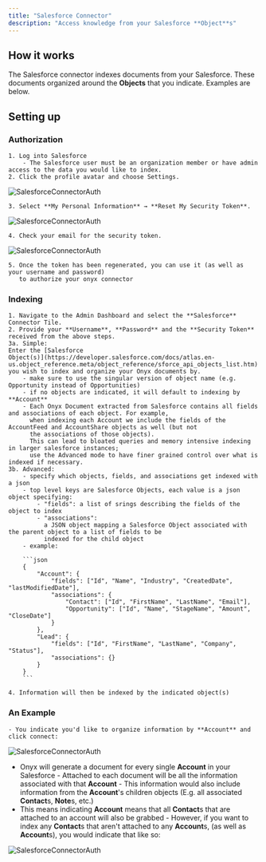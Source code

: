 ```yaml
---
title: "Salesforce Connector"
description: "Access knowledge from your Salesforce **Object**s"
---
```


## How it works

The Salesforce connector indexes documents from your Salesforce.
These documents organized around the **Objects** that you indicate. Examples are below.

## Setting up

### Authorization

    1. Log into Salesforce
        - The Salesforce user must be an organization member or have admin access to the data you would like to index.
    2. Click the profile avatar and choose Settings.

![SalesforceConnectorAuth](/assets/admin/connectors/salesforce/salesforce_1.png)

    3. Select **My Personal Information** → **Reset My Security Token**.

![SalesforceConnectorAuth](/assets/admin/connectors/salesforce/salesforce_2.png)

    4. Check your email for the security token.

![SalesforceConnectorAuth](/assets/admin/connectors/salesforce/salesforce_3.png)

    5. Once the token has been regenerated, you can use it (as well as your username and password)
       to authorize your onyx connector

### Indexing

    1. Navigate to the Admin Dashboard and select the **Salesforce** Connector Tile.
    2. Provide your **Username**, **Password** and the **Security Token** received from the above steps.
    3a. Simple:
    Enter the [Salesforce
    Object(s)](https://developer.salesforce.com/docs/atlas.en-us.object_reference.meta/object_reference/sforce_api_objects_list.htm)
    you wish to index and organize your Onyx documents by.
        - make sure to use the singular version of object name (e.g. Opportunity instead of Opportunities)
        - if no objects are indicated, it will default to indexing by **Account**
        - Each Onyx Document extracted from Salesforce contains all fields and associations of each object. For example,
          when indexing each Account we include the fields of the AccountFeed and AccountShare objects as well (but not
          the associations of those objects).
          This can lead to bloated queries and memory intensive indexing in larger salesforce instances;
          use the Advanced mode to have finer grained control over what is indexed if necessary.
    3b. Advanced:
        - specify which objects, fields, and associations get indexed with a json
        - top level keys are Salesforce Objects, each value is a json object specifying:
            - "fields": a list of srings describing the fields of the object to index
            - "associations":
              a JSON object mapping a Salesforce Object associated with the parent object to a list of fields to be
              indexed for the child object
        - example:

        ```json
        {
            "Account": {
                "fields": ["Id", "Name", "Industry", "CreatedDate", "lastModifiedDate"],
                "associations": {
                    "Contact": ["Id", "FirstName", "LastName", "Email"],
                    "Opportunity": ["Id", "Name", "StageName", "Amount", "CloseDate"]
                }
            },
            "Lead": {
                "fields": ["Id", "FirstName", "LastName", "Company", "Status"],
                "associations": {}
            }
        }
        ```

    4. Information will then be indexed by the indicated object(s)

### An Example

    - You indicate you'd like to organize information by **Account** and click connect:

![SalesforceConnectorAuth](/assets/admin/connectors/salesforce/salesforce_4.png)
- Onyx will generate a document for every single **Account** in your Salesforce - Attached to each document will be all
the information associated with that **Account** - This information would also include information from the
**Account**'s children objects (E.g. all associated **Contact**s, **Note**s, etc.)
- This means indicating **Account** means that all **Contact**s that are attached to an account will also be grabbed -
However, if you want to index any **Contact**s that aren't attached to any **Account**s, (as well as **Account**s),
you would indicate that like so:

![SalesforceConnectorAuth](/assets/admin/connectors/salesforce/salesforce_5.png)
